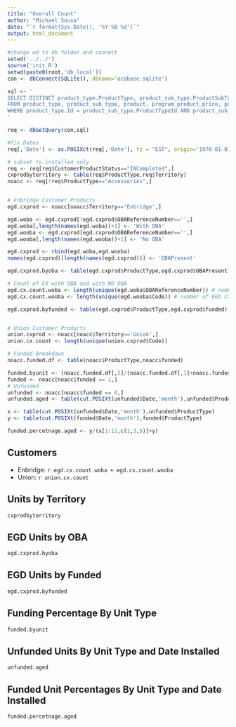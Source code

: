 ```yaml
---
title: "Overall Count"
author: "Michael Sousa"
date: "`r format(Sys.Date(), '%Y %B %d')`"
output: html_document
---
```


```r
#change wd to db folder and connect
setwd('../../')
source('init.R')
setwd(paste0(root,'db_local'))
con <- dbConnect(SQLite(), dbname='ecobase.sqlite')

sql <- '
SELECT DISTINCT product_type.ProductType, product_sub_type.ProductSubType, product.Product, program.Name, customer_product.ModelNo, customer_product.SerialNo, customer_product.ApplicationNumber, customers.Code, customers.Territory, customers.OBAReferenceNumber, customer_product.Price, customer_product.funded, customer_product.Type, customer_product.CustomerProductStatus, customers.FirstName, customers.LastName, installation_scheduler.Date
FROM product_type, product_sub_type, product, program_product_price, program, customer_product, customers, installation_scheduler
WHERE product_type.Id = product_sub_type.ProductTypeId AND product_sub_type.Id = product.ProductSubType AND program_product_price.ProductId=product.Id AND program.Id = program_product_price.ProgramId AND program_product_price.ProgramId = customer_product.ProgramId AND program_product_price.ProductId = customer_product.ProductId AND customers.CustomerId = customer_product.CustomerId AND installation_scheduler.ApplicationNumberId = customer_product.CustomerProductDescriptionId;
'

req <- dbGetQuery(con,sql)

#fix Dates
req[,'Date'] <- as.POSIXct(req[,'Date'], tz = "EST", origin='1970-01-01')

# subset to installed only
req <- req[req$CustomerProductStatus=="INCompleted",]
cxprodbyterritory <- table(req$ProductType,req$Territory)
noacc <- req[!req$ProductType=="Accessories",]


# Enbridge Customer Products
egd.cxprod <- noacc[noacc$Territory=='Enbridge',]

egd.woba <- egd.cxprod[!egd.cxprod$OBAReferenceNumber=='',]
egd.woba[,length(names(egd.woba))+1] <- 'With OBA'
egd.wooba <- egd.cxprod[egd.cxprod$OBAReferenceNumber=='',]
egd.wooba[,length(names(egd.wooba))+1] <- 'No OBA'

egd.cxprod <- rbind(egd.woba,egd.wooba)
names(egd.cxprod)[length(names(egd.cxprod))] <- 'OBAPresent'

egd.cxprod.byoba <- table(egd.cxprod$ProductType,egd.cxprod$OBAPresent)

# Count of CX with OBA and with NO OBA
egd.cx.count.woba <- length(unique(egd.woba$OBAReferenceNumber)) # number of EGD CX with OBA
egd.cx.count.wooba <- length(unique(egd.wooba$Code)) # number of EGD CX without OBA

egd.cxprod.byfunded <- table(egd.cxprod$ProductType,egd.cxprod$funded)


# Union Customer Products
union.cxprod <- noacc[noacc$Territory=='Union',]
union.cx.count <- length(unique(union.cxprod$Code))

```

```r
# Funded Breakdown
noacc.funded.df <- table(noacc$ProductType,noacc$funded)

funded.byunit <- (noacc.funded.df[,2]/(noacc.funded.df[,1]+noacc.funded.df[,2]))*100
funded <- noacc[noacc$funded == 1,]
# Unfunded
unfunded <- noacc[noacc$funded == 0,]
unfunded.aged <- table(cut.POSIXt(unfunded$Date,'month'),unfunded$ProductType)

x <- table(cut.POSIXt(unfunded$Date,'month'),unfunded$ProductType)
y <- table(cut.POSIXt(funded$Date,'month'),funded$ProductType)

funded.percetnage.aged <- y/(x[1:12,c(1,3,5)]+y)

```

Customers
---

* Enbridge: `r egd.cx.count.woba + egd.cx.count.wooba`
* Union: `r union.cx.count`

Units by Territory
----
```r
cxprodbyterritory
```

EGD Units by OBA
---
```r
egd.cxprod.byoba
```

EGD Units by Funded
---
```r
egd.cxprod.byfunded
```

Funding Percentage By Unit Type
---
```r
funded.byunit
```

Unfunded Units By Unit Type and Date Installed
---
```r
unfunded.aged
```

Funded Unit Percentages By Unit Type and Date Installed
---
```r
funded.percetnage.aged
```

